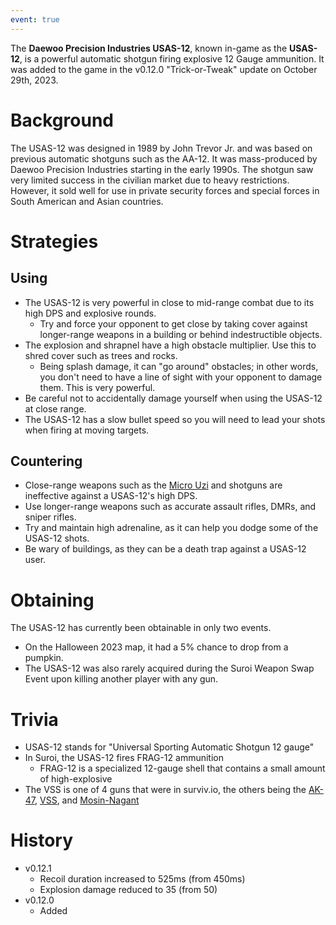 ```yaml
---
event: true
---
```


The **Daewoo Precision Industries USAS-12**, known in-game as the **USAS-12**, is a powerful automatic shotgun firing explosive 12 Gauge ammunition. It was added to the game in the v0.12.0 "Trick-or-Tweak" update on October 29th, 2023.

# Background
The USAS-12 was designed in 1989 by John Trevor Jr. and was based on previous automatic shotguns such as the AA-12. It was mass-produced by Daewoo Precision Industries starting in the early 1990s. The shotgun saw very limited success in the civilian market due to heavy restrictions. However, it sold well for use in private security forces and special forces in South American and Asian countries.

# Strategies
## Using
- The USAS-12 is very powerful in close to mid-range combat due to its high DPS and explosive rounds.
  - Try and force your opponent to get close by taking cover against longer-range weapons in a building or behind indestructible objects.
- The explosion and shrapnel have a high obstacle multiplier. Use this to shred cover such as trees and rocks.
  - Being splash damage, it can "go around" obstacles; in other words, you don't need to have a line of sight with your opponent to damage them. This is very powerful.
- Be careful not to accidentally damage yourself when using the USAS-12 at close range.
- The USAS-12 has a slow bullet speed so you will need to lead your shots when firing at moving targets.

## Countering
- Close-range weapons such as the [Micro Uzi](/weapons/guns/micro_uzi) and shotguns are ineffective against a USAS-12's high DPS.
- Use longer-range weapons such as accurate assault rifles, DMRs, and sniper rifles.
- Try and maintain high adrenaline, as it can help you dodge some of the USAS-12 shots.
- Be wary of buildings, as they can be a death trap against a USAS-12 user.

# Obtaining
The USAS-12 has currently been obtainable in only two events.
- On the Halloween 2023 map, it had a 5% chance to drop from a pumpkin.
- The USAS-12 was also rarely acquired during the Suroi Weapon Swap Event upon killing another player with any gun.

# Trivia
- USAS-12 stands for "Universal Sporting Automatic Shotgun 12 gauge"
- In Suroi, the USAS-12 fires FRAG-12 ammunition
  - FRAG-12 is a specialized 12-gauge shell that contains a small amount of high-explosive
- The VSS is one of 4 guns that were in surviv.io, the others being the [AK-47](/weapons/guns/ak47), [VSS](/weapons/guns/vss), and [Mosin-Nagant](/weapons/mosin)

# History
- v0.12.1
  - Recoil duration increased to 525ms (from 450ms)
  - Explosion damage reduced to 35 (from 50)
- v0.12.0
  - Added
